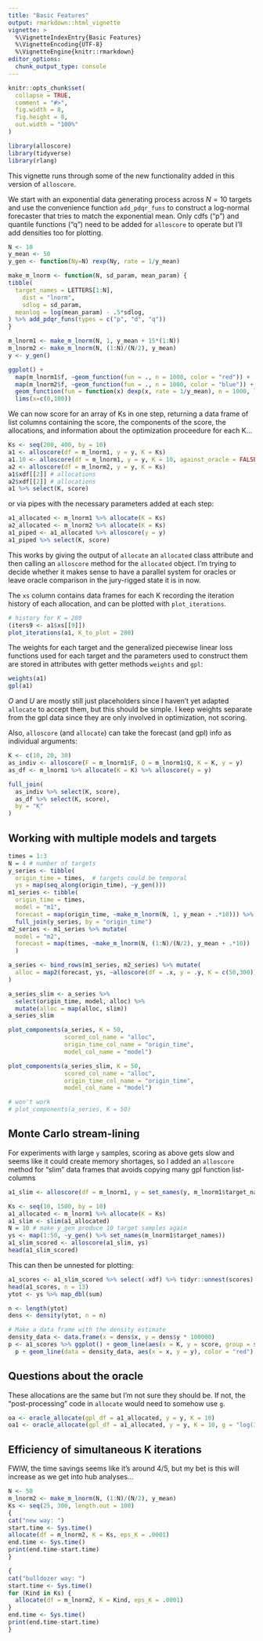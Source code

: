 ```yaml
---
title: "Basic Features"
output: rmarkdown::html_vignette
vignette: >
  %\VignetteIndexEntry{Basic Features}
  %\VignetteEncoding{UTF-8}
  %\VignetteEngine{knitr::rmarkdown}
editor_options: 
  chunk_output_type: console
---
```


```r
knitr::opts_chunk$set(
  collapse = TRUE,
  comment = "#>",
  fig.width = 8,
  fig.height = 8,
  out.width = "100%"
)
```

```r
library(alloscore)
library(tidyverse)
library(rlang)
```

This vignette runs through some of the new functionality added in this version of `alloscore`.

We start with an exponential data generating process across $N = 10$ targets and use the convenience function `add_pdqr_funs` to construct a log-normal forecaster that tries to match the exponential mean. Only cdfs ("p") and quantile functions ("q") need to be added for `alloscore` to operate but I'll add densities too for plotting.
```r
N <- 10
y_mean <- 50
y_gen <- function(Ny=N) rexp(Ny, rate = 1/y_mean)

make_m_lnorm <- function(N, sd_param, mean_param) {
tibble(
  target_names = LETTERS[1:N],
	dist = "lnorm",
	sdlog = sd_param,
  meanlog = log(mean_param) - .5*sdlog,
) %>% add_pdqr_funs(types = c("p", "d", "q"))
}

m_lnorm1 <- make_m_lnorm(N, 1, y_mean + 15*(1:N))
m_lnorm2 <- make_m_lnorm(N, (1:N)/(N/2), y_mean) 
y <- y_gen()

ggplot() + 
  map(m_lnorm1$f, ~geom_function(fun = ., n = 1000, color = "red")) + 
  map(m_lnorm2$f, ~geom_function(fun = ., n = 1000, color = "blue")) +
  geom_function(fun = function(x) dexp(x, rate = 1/y_mean), n = 1000, linewidth = 1) +
  lims(x=c(0,100))
```

We can now score for an array of Ks in one step, returning a data frame of list columns containing the score, the components of the score, the allocations, and information about the optimization proceedure for each K...
```r
Ks <- seq(200, 400, by = 10)
a1 <- alloscore(df = m_lnorm1, y = y, K = Ks)
a1.10 <- alloscore(df = m_lnorm1, y = y, K = 10, against_oracle = FALSE)
a2 <- alloscore(df = m_lnorm2, y = y, K = Ks)
a1$xdf[[2]] # allocations 
a2$xdf[[2]] # allocations 
a1 %>% select(K, score)
```
or via pipes with the necessary parameters added at each step:
```r
a1_allocated <- m_lnorm1 %>% allocate(K = Ks)
a2_allocated <- m_lnorm2 %>% allocate(K = Ks)
a1_piped <- a1_allocated %>% alloscore(y = y)
a1_piped %>% select(K, score)
```

This works by giving the output of `allocate` an `allocated` class attribute and then calling an `alloscore` method for the `allocated` object.  I'm trying to decide whether it makes sense to have a parallel system for oracles or leave oracle comparison in the jury-rigged state it is in now.

The `xs` column contains data frames for each K recording the iteration history of each allocation,
and can be plotted with `plot_iterations`.

```r
# history for K = 280
(iters9 <- a1$xs[[9]])
plot_iterations(a1, K_to_plot = 280) 
```

The weights for each target and the generalized piecewise linear loss functions used for each target and the parameters used to construct them are stored in attributes with getter methods `weights` and `gpl`:
```r
weights(a1)
gpl(a1)
```
$O$ and $U$ are mostly still just placeholders since I haven't yet adapted `allocate` to accept them, but this should be simple. I keep weights separate from the gpl data since they are only involved in optimization, not scoring.


Also, `alloscore` (and `allocate`) can take the forecast (and gpl) info as individual arguments:
```r
K <- c(10, 20, 30)
as_indiv <- alloscore(F = m_lnorm1$F, Q = m_lnorm1$Q, K = K, y = y)
as_df <- m_lnorm1 %>% allocate(K = K) %>% alloscore(y = y)

full_join(
  as_indiv %>% select(K, score), 
  as_df %>% select(K, score), 
  by = "K"
)
```

## Working with multiple models and targets

```r
times = 1:3
N = 4 # number of targets
y_series <- tibble(
  origin_time = times,  # targets could be temporal
  ys = map(seq_along(origin_time), ~y_gen()))
m1_series <- tibble(
  origin_time = times,
  model = "m1", 
  forecast = map(origin_time, ~make_m_lnorm(N, 1, y_mean + .*10))) %>% 
  full_join(y_series, by = "origin_time")
m2_series <- m1_series %>% mutate(
  model = "m2",
  forecast = map(times, ~make_m_lnorm(N, (1:N)/(N/2), y_mean + .*10))
  )

a_series <- bind_rows(m1_series, m2_series) %>% mutate(
  alloc = map2(forecast, ys, ~alloscore(df = .x, y = .y, K = c(50,300)))
)

a_series_slim <- a_series %>% 
  select(origin_time, model, alloc) %>% 
  mutate(alloc = map(alloc, slim))
a_series_slim

plot_components(a_series, K = 50, 
                scored_col_name = "alloc", 
                origin_time_col_name = "origin_time", 
                model_col_name = "model")

plot_components(a_series_slim, K = 50, 
                scored_col_name = "alloc", 
                origin_time_col_name = "origin_time", 
                model_col_name = "model")

# won't work
# plot_components(a_series, K = 50)
```



## Monte Carlo stream-lining

For experiments with large `y` samples, scoring as above gets slow and seems like it could create memory shortages, so I added an `alloscore` method for "slim" data frames that avoids copying many gpl function list-columns

```r
a1_slim <- alloscore(df = m_lnorm1, y = set_names(y, m_lnorm1$target_names), K = Ks, slim = TRUE)  
```


```r
Ks <- seq(10, 1500, by = 10)
a1_allocated <- m_lnorm1 %>% allocate(K = Ks)
a1_slim <- slim(a1_allocated)
N = 10 # make y_gen produce 10 target samples again
ys <- map(1:50, ~y_gen() %>% set_names(m_lnorm1$target_names))
a1_slim_scored <- alloscore(a1_slim, ys)
head(a1_slim_scored)
```

This can then be unnested for plotting:
```r
a1_scores <- a1_slim_scored %>% select(-xdf) %>% tidyr::unnest(scores)
head(a1_scores, n = 13)
ytot <- ys %>% map_dbl(sum)

n <- length(ytot)
dens <- density(ytot, n = n)

# Make a data frame with the density estimate
density_data <- data.frame(x = dens$x, y = dens$y * 100000)
p <- a1_scores %>% ggplot() + geom_line(aes(x = K, y = score, group = samp), alpha = .1)
  p + geom_line(data = density_data, aes(x = x, y = y), color = "red") + theme_bw()
```

## Questions about the oracle

These allocations are the same but I'm not sure they should be.  If not, the "post-processing" code in `allocate` would need to somehow use `g`.
```r
oa <- oracle_allocate(gpl_df = a1_allocated, y = y, K = 10)
oa1 <- oracle_allocate(gpl_df = a1_allocated, y = y, K = 10, g = "log(1+x)")
```

## Efficiency of simultaneous K iterations

FWIW, the time savings seems like it's around 4/5, but my bet is this will increase as we get into hub analyses...
```r
N <- 50
m_lnorm2 <- make_m_lnorm(N, (1:N)/(N/2), y_mean) 
Ks <- seq(25, 300, length.out = 100)
{
cat("new way: ")
start.time <- Sys.time()
allocate(df = m_lnorm2, K = Ks, eps_K = .0001)
end.time <- Sys.time()
print(end.time-start.time)
}

{
cat("bulldozer way: ")
start.time <- Sys.time()
for (Kind in Ks) {
  allocate(df = m_lnorm2, K = Kind, eps_K = .0001)
}
end.time <- Sys.time()
print(end.time-start.time)
}
```

